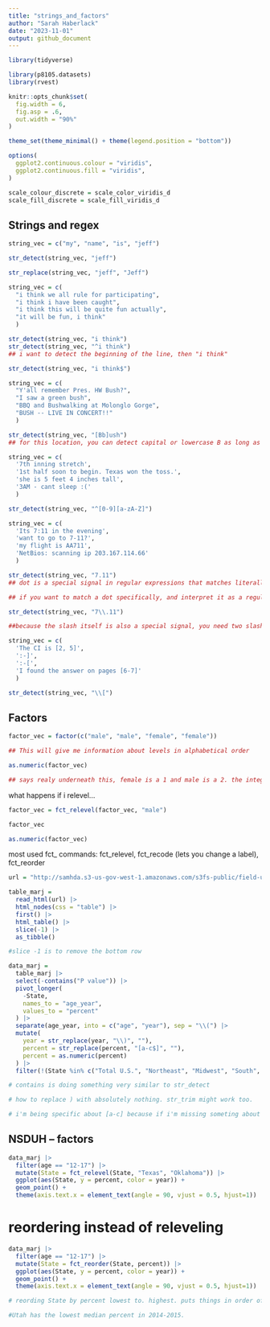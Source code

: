 ```yaml
---
title: "strings_and_factors"
author: "Sarah Haberlack"
date: "2023-11-01"
output: github_document
---
```


```r
library(tidyverse)

library(p8105.datasets)
library(rvest)

knitr::opts_chunk$set(
  fig.width = 6,
  fig.asp = .6,
  out.width = "90%"
)

theme_set(theme_minimal() + theme(legend.position = "bottom"))

options(
  ggplot2.continuous.colour = "viridis",
  ggplot2.continuous.fill = "viridis",
)

scale_colour_discrete = scale_color_viridis_d
scale_fill_discrete = scale_fill_viridis_d
```

## Strings and regex

```r
string_vec = c("my", "name", "is", "jeff")

str_detect(string_vec, "jeff")

str_replace(string_vec, "jeff", "Jeff")


```

```r
string_vec = c(
  "i think we all rule for participating",
  "i think i have been caught",
  "i think this will be quite fun actually",
  "it will be fun, i think"
  )

str_detect(string_vec, "i think")
str_detect(string_vec, "^i think")
## i want to detect the beginning of the line, then "i think"

str_detect(string_vec, "i think$")
```

```r
string_vec = c(
  "Y'all remember Pres. HW Bush?",
  "I saw a green bush",
  "BBQ and Bushwalking at Molonglo Gorge",
  "BUSH -- LIVE IN CONCERT!!"
  )

str_detect(string_vec, "[Bb]ush")
## for this location, you can detect capital or lowercase B as long as it's followed by "ush"
```

```r
string_vec = c(
  '7th inning stretch',
  '1st half soon to begin. Texas won the toss.',
  'she is 5 feet 4 inches tall',
  '3AM - cant sleep :('
  )

str_detect(string_vec, "^[0-9][a-zA-Z]")
```

```r
string_vec = c(
  'Its 7:11 in the evening',
  'want to go to 7-11?',
  'my flight is AA711',
  'NetBios: scanning ip 203.167.114.66'
  )

str_detect(string_vec, "7.11")
## dot is a special signal in regular expressions that matches literally any other thing that exists in the string.

## if you want to match a dot specifically, and interpret it as a regular dot:

str_detect(string_vec, "7\\.11")

##because the slash itself is also a special signal, you need two slashes.
```

```r
string_vec = c(
  'The CI is [2, 5]',
  ':-]',
  ':-[',
  'I found the answer on pages [6-7]'
  )

str_detect(string_vec, "\\[")
```

## Factors

```r
factor_vec = factor(c("male", "male", "female", "female"))

## This will give me information about levels in alphabetical order

as.numeric(factor_vec)

## says realy underneath this, female is a 1 and male is a 2. the integer structure that underlies the factor variable that i have created.
```

what happens if i relevel...

```r
factor_vec = fct_relevel(factor_vec, "male") 

factor_vec

as.numeric(factor_vec)

```

most used fct_ commands: fct_relevel, fct_recode (lets you change a label), fct_reorder

```r
url = "http://samhda.s3-us-gov-west-1.amazonaws.com/s3fs-public/field-uploads/2k15StateFiles/NSDUHsaeShortTermCHG2015.htm"

table_marj = 
  read_html(url) |> 
  html_nodes(css = "table") |> 
  first() |>
  html_table() |> 
  slice(-1) |> 
  as_tibble()

#slice -1 is to remove the bottom row
```

```r
data_marj =
  table_marj |> 
  select(-contains("P value")) |> 
  pivot_longer(
    -State,
    names_to = "age_year",
    values_to = "percent"
  ) |> 
  separate(age_year, into = c("age", "year"), sep = "\\(") |> 
  mutate(
    year = str_replace(year, "\\)", ""),
    percent = str_replace(percent, "[a-c$]", ""),
    percent = as.numeric(percent) 
  ) |> 
  filter(!(State %in% c("Total U.S.", "Northeast", "Midwest", "South", "West")))

# contains is doing something very similar to str_detect

# how to replace ) with absolutely nothing. str_trim might work too.

# i'm being specific about [a-c] because if i'm missing someting about how this dataset works, i want this code to break so that I can see that.
```

## NSDUH -- factors
```r
data_marj |> 
  filter(age == "12-17") |> 
  mutate(State = fct_relevel(State, "Texas", "Oklahoma")) |> 
  ggplot(aes(State, y = percent, color = year)) +
  geom_point() +
  theme(axis.text.x = element_text(angle = 90, vjust = 0.5, hjust=1))
```

# reordering instead of releveling
```r
data_marj |> 
  filter(age == "12-17") |> 
  mutate(State = fct_reorder(State, percent)) |> 
  ggplot(aes(State, y = percent, color = year)) +
  geom_point() +
  theme(axis.text.x = element_text(angle = 90, vjust = 0.5, hjust=1))

# reording State by percent lowest to. highest. puts things in order of the median value.

#Utah has the lowest median percent in 2014-2015.
```


